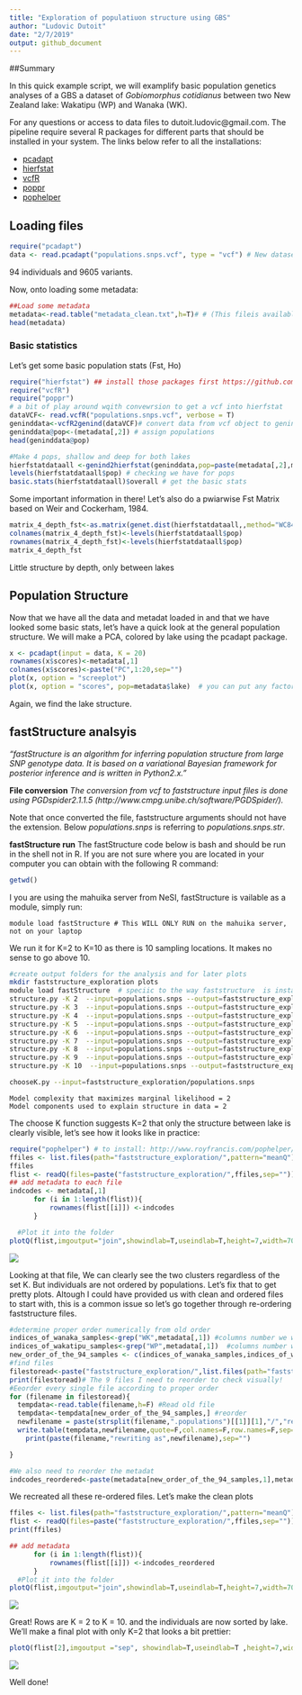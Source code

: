 ```yaml
---
title: "Exploration of populatiuon structure using GBS"
author: "Ludovic Dutoit"
date: "2/7/2019"
output: github_document 
---
```


##Summary

In this quick example script, we will examplify basic population genetics analyses of a GBS a dataset of *Gobiomorphus cotidianus* between two New Zealand lake: Wakatipu (WP) and Wanaka (WK).

For any questions or access to data files to dutoit.ludovic@gmail.com. The pipeline require several R packages for different parts that should be installed in your system. The links below refer to all the installations:

* [pcadapt](https://cran.r-project.org/web/packages/pcadapt/vignettes/pcadapt.html)
* [hierfstat](https://github.com/jgx65/hierfstat)
* [vcfR](https://rdrr.io/cran/vcfR/)
* [poppr](https://cran.r-project.org/web/packages/poppr/readme/README.html)
* [pophelper](http://www.royfrancis.com/pophelper/articles/index.html)

## Loading files
```r
require("pcadapt")
data <- read.pcadapt("populations.snps.vcf", type = "vcf") # New dataset https://github.com/ldutoit/bully_gbs/blob/master/populationstructure_tuto/populations.snps.vcf
```

94 individuals and 9605 variants.


Now, onto loading some metadata:

```r
##Load some metadata
metadata<-read.table("metadata_clean.txt",h=T)# # (This fileis available https://github.com/ldutoit/)bully_gbs/blob/master/populationstructure_tuto/metadata/metadata_clean.txt) 
head(metadata)
```

### Basic statistics

Let's get some basic population stats (Fst, Ho)

```r
require("hierfstat") ## install those packages first https://github.com/jgx65/hierfstat
require("vcfR")
require("poppr")
# a bit of play around wqith convewrsion to get a vcf into hierfstat
dataVCF<- read.vcfR("populations.snps.vcf", verbose = T)
geninddata<-vcfR2genind(dataVCF)# convert data from vcf object to genind
geninddata@pop<-(metadata[,2]) # assign populations
head(geninddata@pop)
```


```r
#Make 4 pops, shallow and deep for both lakes
hierfstatdataall <-genind2hierfstat(geninddata,pop=paste(metadata[,2],metadata[,4],sep=""))
levels(hierfstatdataall$pop) # checking we have for pops
basic.stats(hierfstatdataall)$overall # get the basic stats
```

Some important information in there! Let's also do a pwiarwise Fst Matrix based on Weir and Cockerham, 1984.

```r
matrix_4_depth_fst<-as.matrix(genet.dist(hierfstatdataall,,method="WC84"))
colnames(matrix_4_depth_fst)<-levels(hierfstatdataall$pop)
rownames(matrix_4_depth_fst)<-levels(hierfstatdataall$pop)
matrix_4_depth_fst
```
Little structure by depth, only between lakes

## Population Structure 

Now that we have all the data and metadat loaded in and that we have looked some basic stats, let's have a quick look at the general population structure. We will make a PCA, colored by lake using the pcadapt package.


```r
x <- pcadapt(input = data, K = 20) 
rownames(x$scores)<-metadata[,1]
colnames(x$scores)<-paste("PC",1:20,sep="")
plot(x, option = "screeplot")
plot(x, option = "scores", pop=metadata$lake)  # you can put any factor as the group, here we look at the two lakes.
```

Again, we find the lake structure.


## fastStructure analsyis

*"fastStructure is an algorithm for inferring population structure from large SNP genotype data. It is based on a variational Bayesian framework for posterior inference and is written in Python2.x."*

**File conversion**
*The conversion from vcf to faststructure input files is done using PGDspider2.1.1.5 (http://www.cmpg.unibe.ch/software/PGDSpider/).*

Note that once converted the file, faststructure arguments should not have the extension. Below *populations.snps* is referring to  *populations.snps.str*. 

**fastStructure run**
The fastStructure code below is bash and should be run in the shell not in R. If you are not sure where you are located in your computer you can obtain with the following R command:

```r
getwd()
```

I you are using the mahuika server from NeSI, fastStructure is vailable as a module, simply run:

```
module load fastStructure # This WILL ONLY RUN on the mahuika server, not on your laptop
```

We run it for K=2 to K=10 as there is 10 sampling locations. It makes no sense to go above 10.

```bash
#create output folders for the analysis and for later plots
mkdir faststructure_exploration plots 
module load fastStructure  # speciic to the way faststructure  is installed on the NeSI infrastructure
structure.py -K 2  --input=populations.snps --output=faststructure_exploration/populations.snps --format=str
structure.py -K 3  --input=populations.snps --output=faststructure_exploration/populations.snps --format=str
structure.py -K 4  --input=populations.snps --output=faststructure_exploration/populations.snps --format=str
structure.py -K 5  --input=populations.snps --output=faststructure_exploration/populations.snps --format=str
structure.py -K 6  --input=populations.snps --output=faststructure_exploration/populations.snps --format=str
structure.py -K 7  --input=populations.snps --output=faststructure_exploration/populations.snps --format=str
structure.py -K 8  --input=populations.snps --output=faststructure_exploration/populations.snps --format=str
structure.py -K 9  --input=populations.snps --output=faststructure_exploration/populations.snps --format=str
structure.py -K 10  --input=populations.snps --output=faststructure_exploration/populations.snps --format=str

chooseK.py --input=faststructure_exploration/populations.snps


```
```
Model complexity that maximizes marginal likelihood = 2
Model components used to explain structure in data = 2
```
The choose K function suggests K=2 that only the structure between lake is clearly visible, let's see how it looks like in practice:
  
```r
require("pophelper") # to install: http://www.royfrancis.com/pophelper/articles/index.html
ffiles <- list.files(path="faststructure_exploration/",pattern="meanQ")[grep(paste("populations.snps",sep=""),perl=T,list.files(path="faststructure_exploration/",pattern= "meanQ"))]#simply a vector of the faststructure files we want to read
ffiles
flist <- readQ(files=paste("faststructure_exploration/",ffiles,sep=""))
## add metadata to each file
indcodes <- metadata[,1]
      for (i in 1:length(flist)){
          rownames(flist[[i]]) <-indcodes
      }

  #Plot it into the folder 
plotQ(flist,imgoutput="join",showindlab=T,useindlab=T,height=7,width=70,grplabangle=0,,ordergrp=T,exportpath= "faststructureK2toK10")
```

![](populationstructure_tuto_files/faststructureK2toK10Joined9Files-20200207152243.png)

Looking at that file, We can clearly see the two clusters regardless of the set K. But individuals are not ordered by populations. Let's fix that to get pretty plots. Altough I could have provided us with clean and ordered files to start with, this is a common issue so let's go together through re-ordering faststructure files. 

```r
#determine proper order numerically from old order
indices_of_wanaka_samples<-grep("WK",metadata[,1]) #columns number we want in group 1
indices_of_wakatipu_samples<-grep("WP",metadata[,1])  #columns number we want in group 1
new_order_of_the_94_samples <- c(indices_of_wanaka_samples,indices_of_wakatipu_samples)
#find files
filestoread<-paste("faststructure_exploration/",list.files(path="faststructure_exploration/",pattern="meanQ")[grep(paste("populations.snps",sep=""),perl=T,list.files(path="faststructure_exploration/",pattern= "meanQ"))],sep="")#simply a vector of the faststructure files we want to read
print(filestoread)# The 9 files I need to reorder to check visually!
#Eeorder every single file according to proper order
for (filename in filestoread){
  tempdata<-read.table(filename,h=F) #Read old file
  tempdata<-tempdata[new_order_of_the_94_samples,] #reorder
  newfilename = paste(strsplit(filename,".populations")[[1]][1],"/","reordered",strsplit(filename,".populations")[[1]][2],sep="")
  write.table(tempdata,newfilename,quote=F,col.names=F,row.names=F,sep="\t")
    print(paste(filename,"rewriting as",newfilename),sep="")

}

#We also need to reorder the metadat
indcodes_reordered<-paste(metadata[new_order_of_the_94_samples,1],metadata[new_order_of_the_94_samples,2],metadata[new_order_of_the_94_samples,3],"m",sep="_")
```

We recreated all these re-ordered files. Let's make the clean plots


```r
ffiles <- list.files(path="faststructure_exploration/",pattern="meanQ")[grep(paste("reor",sep=""),perl=T,list.files(path="faststructure_exploration/",pattern= "meanQ"))] #simply a vector of the faststructure files we want to read
flist <- readQ(files=paste("faststructure_exploration/",ffiles,sep="")) 
print(ffiles) 

## add metadata
      for (i in 1:length(flist)){
          rownames(flist[[i]]) <-indcodes_reordered
      }
  #Plot it into the folder 
plotQ(flist,imgoutput="join",showindlab=T,useindlab=T,height=7,width=70,grplabangle=0,,ordergrp=T)
```

![](populationstructure_tuto_files/Joined9Files-20200207152308.png)

Great! Rows are  K = 2 to  K = 10. and the individuals are now sorted by lake. We'll make a final plot with only K=2 that looks a bit prettier:

```r
plotQ(flist[2],imgoutput ="sep", showindlab=T,useindlab=T ,height=7,width=35,grplabangle=0,exportpath="K2", rainbow(2),showdiv=TRUE,clustercol=c("red","blue"),divcol="white",divtype=1,divsize=1,sortind=NA,grplab=NA)
```

![](populationstructure_tuto_files/K2reordered.snps.2.png)

Well done!
